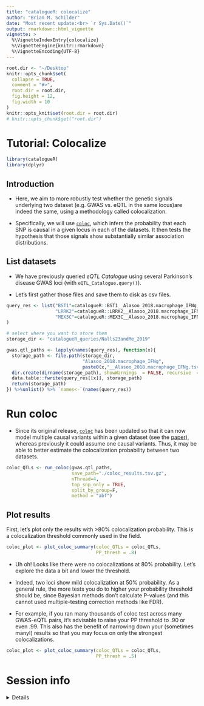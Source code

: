 ```yaml
---
title: "catalogueR: colocalize" 
author: "Brian M. Schilder"
date: "Most recent update:<br> `r Sys.Date()`"
output: rmarkdown::html_vignette
vignette: >
  %\VignetteIndexEntry{colocalize}
  %\VignetteEngine{knitr::rmarkdown}
  %\VignetteEncoding{UTF-8}
---
```


```r
root.dir <- "~/Desktop"
knitr::opts_chunk$set(
  collapse = TRUE,
  comment = "#>",
  root.dir = root.dir,
  fig.height = 12,
  fig.width = 10
)  
knitr::opts_knit$set(root.dir = root.dir)
# knitr::opts_chunk$get("root.dir")
```


# Tutorial: Colocalize


```r
library(catalogueR) 
library(dplyr)
```

## Introduction  

- Here, we aim to more robustly test whether the genetic signals underlying two dataset (e.g. GWAS vs. eQTL in the same locus)are indeed the same, using a methodology called colocalization. 

- Specifically, we will use [`coloc`](https://github.com/chr1swallace/coloc), which infers the probability that each SNP is causal in a given locus in each of the datasets. It then tests the hypothesis that those signals show substantially similar association distributions. 


## List datasets 

- We have previously queried *eQTL Catalogue* using several Parkinson's disease GWAS loci (with `eQTL_Catalogue.query()`). 

- Let's first gather those files and save them to disk as csv files.  

```r
query_res <- list("BST1"=catalogueR::BST1__Alasoo_2018.macrophage_IFNg,
                  "LRRK2"=catalogueR::LRRK2__Alasoo_2018.macrophage_IFNg,
                  "MEX3C"=catalogueR::MEX3C__Alasoo_2018.macrophage_IFNg
)

# select where you want to store them 
storage_dir <- "catalogueR_queries/Nalls23andMe_2019"

gwas.qtl_paths <- lapply(names(query_res), function(x){
  storage_path <- file.path(storage_dir,
                            "Alasoo_2018.macrophage_IFNg",
                            paste0(x,"__Alasoo_2018.macrophage_IFNg.tsv.gz"))
  dir.create(dirname(storage_path), showWarnings  = FALSE, recursive  = TRUE)
  data.table::fwrite(query_res[[x]], storage_path)
  return(storage_path)
}) %>%unlist() %>% `names<-`(names(query_res))
```


# Run coloc

- Since its original release, [`coloc`](https://github.com/chr1swallace/coloc) has been updated so that it can now model multiple causal variants within a given dataset (see the [paper](https://journals.plos.org/plosgenetics/article?id=10.1371/journal.pgen.1008720)), whereas previously it could assume one causal variants. Thus, it may be able to better estimate the colocalization probability between two datasets. 

```r
coloc_QTLs <- run_coloc(gwas.qtl_paths,
                        save_path="./coloc_results.tsv.gz",
                        nThread=4,
                        top_snp_only = TRUE,
                        split_by_group=F,
                        method = "abf")
```

## Plot results 

First, let's plot only the results with >80% colocalization probability. 
This is a colocalization threshold commonly used in the field. 

```r
coloc_plot <- plot_coloc_summary(coloc_QTLs = coloc_QTLs,
                                 PP_thresh = .8)
```
- Uh oh! Looks like there were no colocalizations at 80% probability. 
Let's explore the data a bit and lower the threshold.

- Indeed, two loci show mild colocalization at 50% probability. 
As a general rule, the more tests you do to higher your probability threshold should be, since Bayesian methods don't calculate P-values (and this cannot used multiple-testing correction methods like FDR). 

- For example, if you ran many thousands of coloc test across many GWAS-eQTL pairs, it's advisable to raise your PP threshold to .90 or even .99. This also has the benefit of narrowing down your (sometimes many!) results so that you may focus on only the strongest colocalizations. 

```r
coloc_plot <- plot_coloc_summary(coloc_QTLs = coloc_QTLs,
                                 PP_thresh = .5)
```

# Session info 

<details> 

```r
utils::sessionInfo()
```

</details>

